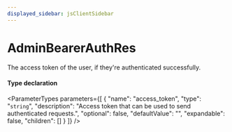 ```yaml
---
displayed_sidebar: jsClientSidebar
---
```



# AdminBearerAuthRes

The access token of the user, if they're authenticated successfully.

#### Type declaration

<ParameterTypes parameters={[
  {
    "name": "access_token",
    "type": "`string`",
    "description": "Access token that can be used to send authenticated requests.",
    "optional": false,
    "defaultValue": "",
    "expandable": false,
    "children": []
  }
]} />
